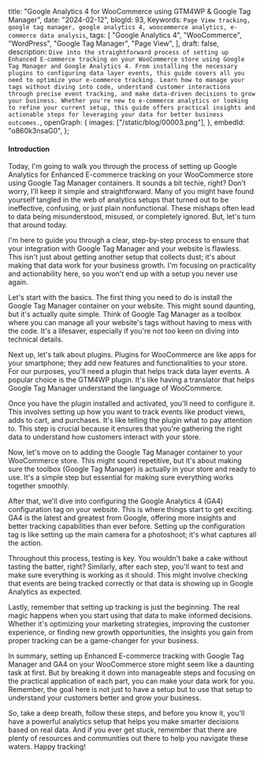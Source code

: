  title: "Google Analytics 4 for WooCommerce using GTM4WP & Google Tag Manager",
 date: "2024-02-12",
 blogId: 93,
 Keywords: `Page View tracking, google tag manager, google analytics 4, woocommerce analytics, e-commerce data analysis`,
 tags: [
  "Google Analytics 4",
  "WooCommerce",
  "WordPress",
  "Google Tag Manager",
  "Page View",
 ],
 draft: false,
 description: `Dive into the straightforward process of setting up Enhanced E-commerce tracking on your WooCommerce store using Google Tag Manager and Google Analytics 4. From installing the necessary plugins to configuring data layer events, this guide covers all you need to optimize your e-commerce tracking. Learn how to manage your tags without diving into code, understand customer interactions through precise event tracking, and make data-driven decisions to grow your business. Whether you're new to e-commerce analytics or looking to refine your current setup, this guide offers practical insights and actionable steps for leveraging your data for better business outcomes.`,
 openGraph: {
  images: ["/static/blog/00003.png"],
 },
 embedId: "o860k3nsaG0",
};

<BlogHeader metadata={metadata} />

#### Introduction

Today, I'm going to walk you through the process of setting up Google Analytics for Enhanced E-commerce tracking on your WooCommerce store using Google Tag Manager containers. It sounds a bit techie, right? Don't worry, I'll keep it simple and straightforward. Many of you might have found yourself tangled in the web of analytics setups that turned out to be ineffective, confusing, or just plain nonfunctional. These mishaps often lead to data being misunderstood, misused, or completely ignored. But, let's turn that around today.

<YoutubeEmbed embedId={metadata.embedId} />

I'm here to guide you through a clear, step-by-step process to ensure that your integration with Google Tag Manager and your website is flawless. This isn't just about getting another setup that collects dust; it's about making that data work for your business growth. I'm focusing on practicality and actionability here, so you won't end up with a setup you never use again.

Let's start with the basics. The first thing you need to do is install the Google Tag Manager container on your website. This might sound daunting, but it's actually quite simple. Think of Google Tag Manager as a toolbox where you can manage all your website's tags without having to mess with the code. It's a lifesaver, especially if you're not too keen on diving into technical details.

Next up, let's talk about plugins. Plugins for WooCommerce are like apps for your smartphone; they add new features and functionalities to your store. For our purposes, you'll need a plugin that helps track data layer events. A popular choice is the GTM4WP plugin. It's like having a translator that helps Google Tag Manager understand the language of WooCommerce.

Once you have the plugin installed and activated, you'll need to configure it. This involves setting up how you want to track events like product views, adds to cart, and purchases. It's like telling the plugin what to pay attention to. This step is crucial because it ensures that you're gathering the right data to understand how customers interact with your store.

Now, let's move on to adding the Google Tag Manager container to your WooCommerce store. This might sound repetitive, but it's about making sure the toolbox (Google Tag Manager) is actually in your store and ready to use. It's a simple step but essential for making sure everything works together smoothly.

After that, we'll dive into configuring the Google Analytics 4 (GA4) configuration tag on your website. This is where things start to get exciting. GA4 is the latest and greatest from Google, offering more insights and better tracking capabilities than ever before. Setting up the configuration tag is like setting up the main camera for a photoshoot; it's what captures all the action.

Throughout this process, testing is key. You wouldn't bake a cake without tasting the batter, right? Similarly, after each step, you'll want to test and make sure everything is working as it should. This might involve checking that events are being tracked correctly or that data is showing up in Google Analytics as expected.

Lastly, remember that setting up tracking is just the beginning. The real magic happens when you start using that data to make informed decisions. Whether it's optimizing your marketing strategies, improving the customer experience, or finding new growth opportunities, the insights you gain from proper tracking can be a game-changer for your business.

In summary, setting up Enhanced E-commerce tracking with Google Tag Manager and GA4 on your WooCommerce store might seem like a daunting task at first. But by breaking it down into manageable steps and focusing on the practical application of each part, you can make your data work for you. Remember, the goal here is not just to have a setup but to use that setup to understand your customers better and grow your business.

So, take a deep breath, follow these steps, and before you know it, you'll have a powerful analytics setup that helps you make smarter decisions based on real data. And if you ever get stuck, remember that there are plenty of resources and communities out there to help you navigate these waters. Happy tracking!
